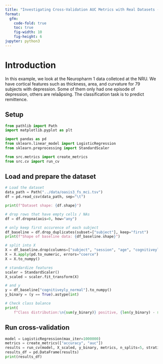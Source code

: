 ```yaml
---
title: "Investigating Cross-Validation AUC Metrics with Real Datasets - NP1 depression remission data"
format:
  gfm:
    code-fold: true
    toc: true
    fig-width: 10
    fig-height: 6
jupyter: python3
---
```

# Introduction
In this example, we look at the Neuropharm 1 data colletced at the NRU. We have cortical features such as thickness, area, and curvature for 79 subjects with depression. Some of them only had one episode of depression, others are relaåpsing. The classification task is to predict remittence.

## Setup
```python
from pathlib import Path
import matplotlib.pyplot as plt

import pandas as pd
from sklearn.linear_model import LogisticRegression
from sklearn.preprocessing import StandardScaler

from src.metrics import create_metrics
from src.cv import run_cv
```

## Load and prepare the dataset
```python
# Load the dataset
data_path = Path("../data/oasis3_fs_mci.tsv")
df = pd.read_csv(data_path, sep="\t")

print(f"Dataset shape: {df.shape}")

# drop rows that have empty cells / NAs
df = df.dropna(axis=0, how="any")

# only keep first occurence of each subject
df_baseline = df.drop_duplicates(subset=["subject"], keep="first")
print(f"Shape of baseline data: {df_baseline.shape}")

# split into X
X = df_baseline.drop(columns=["subject", "session", "age", "cognitiveyly_normal"])
X = X.apply(pd.to_numeric, errors="coerce")
X = X.to_numpy()

# standardize features
scaler = StandardScaler()
X_scaled = scaler.fit_transform(X)

# and y
y = df_baseline["cognitiveyly_normal"].to_numpy()
y_binary = (y == True).astype(int)

# Check class balance
print(
    f"Class distribution:\n{sum(y_binary)} positive, {len(y_binary) - sum(y_binary)} negative, ratio: {sum(y_binary) / len(y_binary):.2f}")
```

## Run cross-validation
```python
model = LogisticRegression(max_iter=1000000)
metrics = create_metrics(["accuracy", "auc"])
results = run_cv(model, X_scaled, y_binary, metrics, n_splits=5, stratified=True, random_state=1)
results_df = pd.DataFrame(results)
print(results_df)
```